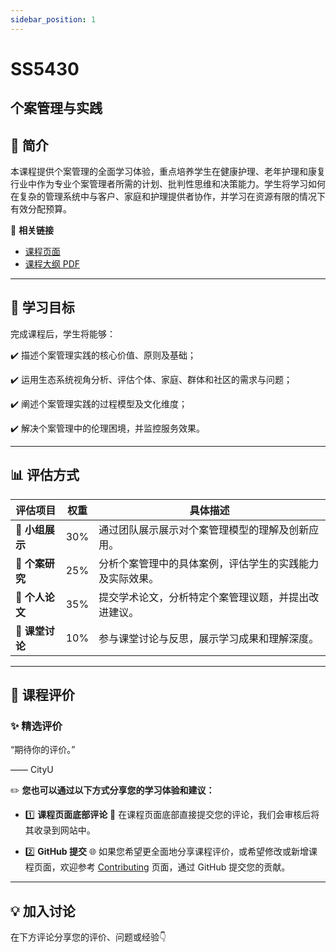 ```yaml
---
sidebar_position: 1
---
```


# SS5430
## 个案管理与实践

## **📘 简介**
本课程提供个案管理的全面学习体验，重点培养学生在健康护理、老年护理和康复行业中作为专业个案管理者所需的计划、批判性思维和决策能力。学生将学习如何在复杂的管理系统中与客户、家庭和护理提供者协作，并学习在资源有限的情况下有效分配预算。

🔗 **相关链接**
- [课程页面](https://www.cityu.edu.hk/catalogue/pg/202425/course/SS5430.htm)
- [课程大纲 PDF](https://www.cityu.edu.hk/catalogue/pg/202425/course/SS5430.pdf)

---

## **🎯 学习目标**

完成课程后，学生将能够：

✔️ 描述个案管理实践的核心价值、原则及基础；

✔️ 运用生态系统视角分析、评估个体、家庭、群体和社区的需求与问题；

✔️ 阐述个案管理实践的过程模型及文化维度；

✔️ 解决个案管理中的伦理困境，并监控服务效果。

---

## **📊 评估方式**

| **评估项目**             | **权重** | **具体描述**                                                                                       |
|------------------------|---------|---------------------------------------------------------------------------------------------------|
| **🎤 小组展示**          | 30%     | 通过团队展示展示对个案管理模型的理解及创新应用。                                                      |
| **📄 个案研究**          | 25%     | 分析个案管理中的具体案例，评估学生的实践能力及实际效果。                                                 |
| **📄 个人论文**          | 35%     | 提交学术论文，分析特定个案管理议题，并提出改进建议。                                                   |
| **💬 课堂讨论**          | 10%     | 参与课堂讨论与反思，展示学习成果和理解深度。                                                           |

---

## **💬 课程评价**

### ✨ **精选评价**
<div className={commentStyles.commentBox}>
    <p className={commentStyles.commentText}>
        “期待你的评价。”
    </p>
    <p className={commentStyles.commentAuthor}>—— CityU</p>
</div>

✏️ **您也可以通过以下方式分享您的学习体验和建议：**

- 1️⃣ **课程页面底部评论**
💬 在课程页面底部直接提交您的评论，我们会审核后将其收录到网站中。

- 2️⃣ **GitHub 提交**
🌐 如果您希望更全面地分享课程评价，或希望修改或新增课程页面，欢迎参考 [Contributing](https://penjc.github.io/CityU/contributing) 页面，通过 GitHub 提交您的贡献。

---

## **💡 加入讨论**

在下方评论分享您的评价、问题或经验👇
<Utterances />
